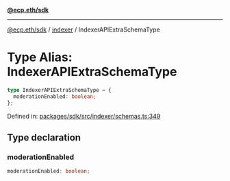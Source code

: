 [**@ecp.eth/sdk**](../../index.mdx)

***

[@ecp.eth/sdk](/sdk-reference/index.mdx) / [indexer](/sdk-reference/indexer/index.mdx) / IndexerAPIExtraSchemaType

# Type Alias: IndexerAPIExtraSchemaType

```ts
type IndexerAPIExtraSchemaType = {
  moderationEnabled: boolean;
};
```

Defined in: [packages/sdk/src/indexer/schemas.ts:349](https://github.com/ecp-eth/comments-monorepo/blob/main/packages/sdk/src/indexer/schemas.ts#L349)

## Type declaration

### moderationEnabled

```ts
moderationEnabled: boolean;
```
